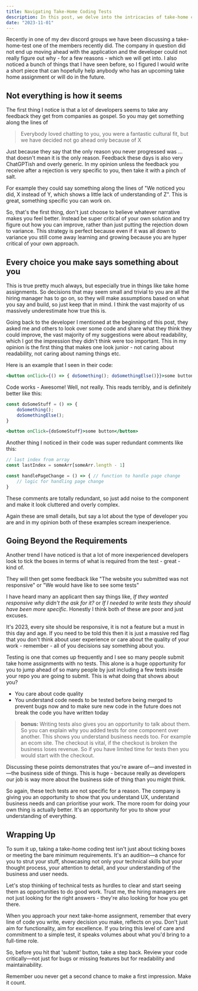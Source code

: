 ```yaml
---
title: Navigating Take-Home Coding Tests
description: In this post, we delve into the intricacies of take-home coding assignments and why it's essential to go beyond just ticking boxes. Learn how your choices, big or small, speak volumes about you as a developer.
date: "2023-11-01"
---
```


Recently in one of my dev discord groups we have been discussing a take-home-test one of the members recently did. The company in question did not end up moving ahead with the application and the developer could not really figure out why - for a few reasons - which we will get into. I also noticed a bunch of things that I have seen before, so I figured I would write a short piece that can hopefully help anybody who has an upcoming take home assignment or will do in the future.
## Not everything is how it seems

The first thing I notice is that a lot of developers seems to take any feedback they get from companies as gospel. So you may get something along the lines of

> Everybody loved chatting to you, you were a fantastic cultural fit, but we have decided not go ahead only because of X

Just because they say that the only reason you never progressed was ... that doesn't mean it is the only reason. Feedback these days is also very ChatGPTish and overly generic. In my opinion unless the feedback you receive after a rejection is very specific to you, then take it with a pinch of salt.

For example they could say something along the lines of "We noticed you did, X instead of Y, which shows a little lack of understanding of Z".  This is great, something specific you can work on.

So, that's the first thing, don't just choose to believe whatever narrative makes you feel better. Instead be super critical of your own solution and try figure out how you can improve, rather than just putting the rejection down to variance. This strategy is perfect because even if it was all down to variance you still come away learning and growing  because you are hyper critical of your own approach.

## Every choice you make says something about you

This is true pretty much always, but especially true in things like take home assignments. So decisions that may seem small and trivial to you are all the hiring manager has to go on, so they will make assumptions based on what you say and build, so just keep that in mind. I think the vast majority of us massively underestimate how true this is.

Going back to the developer I mentioned at the beginning of this post, they asked me and others to look over some code and share what they think they could improve, the vast majority of my suggestions were about readability, which I got the impression they didn't think were too important. This in my opinion is the first thing that makes one look junior - not caring about readability, not caring about naming things etc.

Here is an example that I seen in their code:

```jsx
<button onClick={() => { doSomething(); doSomethingElse()}}>some button</button>
```

Code works - Awesome! Well, not really. This reads terribly, and is definitely better like this:
```jsx
const doSomeStuff = () => {
	doSomething();
	doSomethingElse();
}

<button onClick={doSomeStuff}>some button</button>
```


Another thing I noticed in their code was super redundant comments like this:

```jsx
// last index from array
const lastIndex = someArr[someArr.length - 1]

const handlePageChange = () => { // function to handle page change
	// logic for handling page change
}

```

These comments are totally redundant, so just add noise to the component and make it look cluttered and overly complex.

Again these are small details, but say a lot about the type of developer you are and in my opinion both of these examples scream inexperience.

## Going Beyond the Requirements

Another trend I have noticed is that a lot of more inexperienced developers look to tick the boxes in terms of what is required from the test - great - kind of.

They will then get some feedback like "The website you submitted was not responsive" or "We would have like to see some tests"

I have heard many an applicant then say things like, *If they wanted responsive why didn't the ask for it?* or *If I needed to write tests they should have been more specific*. Honestly I think both of these are poor and just excuses.

It's 2023, every site should be responsive, it is not a feature but a must in this day and age. If you need to be told this then it is just a massive red flag that you don't think about user experience or care about the quality of your work - remember - all of you decisions say something about you.

Testing is one that comes up frequently and I see so many people submit take home assignments with no tests. This alone is a huge opportunity for you to jump ahead of so many people by just including a few tests inside your repo you are going to submit. This is what doing that shows about you?

- You care about code quality
- You understand code needs to be tested before being merged to prevent bugs now and to make sure new code in the future does not break the code you have written today

> **bonus:** Writing tests also gives you an opportunity to talk about them. So you can explain why you added tests for one component over another. This shows you understand business needs too. For example an ecom site. The checkout is vital, if the checkout is broken the business loses revenue. So if you have limited time for tests then you would start with the checkout.

Discussing these points demonstrates that you're aware of—and invested in—the business side of things. This is huge - because really as developers our job is way more about the business side of thing than you might think.

So again, these tech tests are not specific for a reason. The company is giving you an opportunity to show that you understand UX, understand business needs and can prioritise your work. The more room for doing your own thing is actually better. It's an opportunity for you to show your understanding of everything.

## Wrapping Up

To sum it up, taking a take-home coding test isn't just about ticking boxes or meeting the bare minimum requirements. It's an audition—a chance for you to strut your stuff, showcasing not only your technical skills but your thought process, your attention to detail, and your understanding of the business and user needs.

Let's stop thinking of technical tests as hurdles to clear and start seeing them as opportunities to do good work. Trust me, the hiring managers are not just looking for the right answers - they're also looking for how you get there.

When you approach your next take-home assignment, remember that every line of code you write, every decision you make, reflects on you. Don't just aim for functionality, aim for excellence. If you bring this level of care and commitment to a simple test, it speaks volumes about what you'd bring to a full-time role.

So, before you hit that 'submit' button, take a step back. Review your code critically—not just for bugs or missing features but for readability and maintainability.

Remember uou never get a second chance to make a first impression. Make it count.
